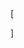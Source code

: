 
\[\begin{array}{l}
   {m_{Lump}} = [{\bf{n}}|\phi  = Lump] = \int\limits_{\bf{p}} {} [{\bf{n}}|{\bf{p}},\phi  = Lump][{\bf{p}}]\\
   {\rm{      = }}\int\limits_{\bf{p}} {} [{n_R}|{\bf{p}},\phi  = Lump][{n_D}|{\bf{p}},\phi  = Lump][{n_{RD}}|{n_R},{n_D},{\bf{p}},\phi  = Lump][{\bf{p}}]\\
   {\rm{    }} = \int\limits_{\bf{p}} {\frac{{n!}}{{{n_R}!{n_N}!}}p_R^{{n_R}}p_N^{{n_N}} \cdot \frac{{n!}}{{{n_D}!{n_L}!}}p_D^{{n_D}}p_L^{{n_L}}}  \cdot \frac{{\left( {\begin{array}{*{20}{c}}
     {{n_R}}\\
     {{n_{RD}}}
     \end{array}} \right)\left( {\begin{array}{*{20}{c}}
       {{n_L}}\\
       {{n_{LD}}}
       \end{array}} \right)}}{{\left( {\begin{array}{*{20}{c}}
         {{n_{}}}\\
         {{n_D}}
         \end{array}} \right)}} \cdot p_R^{{a_R} - 1}p_N^{{a_N} - 1}{B^{ - 1}}({a_R},{a_N}) \cdot p_D^{{a_D} - 1}p_L^{{a_L} - 1}{B^{ - 1}}({a_D},{a_L})\\
   {\rm{    }} = \frac{{n!}}{{{n_R}!{n_N}!}}\frac{{n!}}{{{n_D}!{n_L}!}}\frac{{\left( {\begin{array}{*{20}{c}}
     {{n_R}}\\
     {{n_{RD}}}
     \end{array}} \right)\left( {\begin{array}{*{20}{c}}
       {{n_N}}\\
       {{n_{ND}}}
       \end{array}} \right)}}{{\left( {\begin{array}{*{20}{c}}
         {{n_{}}}\\
         {{n_D}}
         \end{array}} \right)}}B({n_R} + {a_R},{n_N} + {a_N})B({n_D} + {a_D},{n_L} + {a_L}){B^{ - 1}}({a_R},{a_N}){B^{ - 1}}({a_D},{a_L})\\
   \end{array}\]
